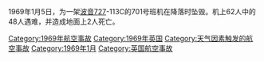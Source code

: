 {{Expand English|Ariana Afghan Airlines Flight 701|date=2015年1月}}
{{Infobox Airliner accident
|name=阿里亚纳阿富汗航空701号班机空难
|Crash image= Ariana Afghan Airlines Boeing 727 Wallner-1.jpg
|Image caption=阿里亚纳阿富汗航空的类似飞机
|Date= 1969年1月5日
|Type= 飞行员失误
|Site= Fernhill Lane, Fernhill, near Horley, Surrey, England
|coordinates= {{coord|51.1548|-0.1422|type:event_region:GB|display=inline,title}}
|Fatalities=50（地面2人）
|Injuries=15（地面1人）
|Aircraft Type= [[波音727|波音727-113C]]
|Operator= [[阿里亚纳阿富汗航空|阿里亚纳阿富汗航空]]
|Tail Number=YA-FAR
|Origin= {{AFG}}[[喀布尔国际机场|喀布尔国际机场]]
|StopoverA= {{AFG}}[[坎大哈国际机场|坎大哈国际机场]]
|StopoverB= {{TUR}}[[阿塔蒂尔克国际机场|阿塔蒂尔克国际机场]]
|Last stopover= {{GER}}[[法兰克福机场|法兰克福机场]]
|Destination= {{GBR}}[[盖特威克机场|盖特威克机场]]
|Passengers= 54
|Crew= 8
|Survivors=14
}}
1969年1月5日，为一架[[波音727|波音727]]-113C的{{link-en|阿富汗阿利亚纳航空|Ariana Afghan Airlines|阿富汗阿利亚纳航空}}701号班机在降落时坠毁。机上62人中的48人遇难，并造成地面上2人死亡。
{{1969年航空事故}}
[[Category:1969年航空事故|Category:1969年航空事故]]
[[Category:1969年英国|Category:1969年英国]]
[[Category:天气因素触发的航空事故|Category:天气因素触发的航空事故]]
[[Category:1969年1月|Category:1969年1月]]
[[Category:英国航空事故|Category:英国航空事故]]